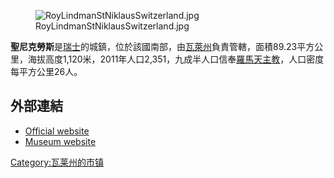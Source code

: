 [[Image:RoyLindmanStNiklausSwitzerland.jpg|right]]

'''聖尼克勞斯'''是[[瑞士|瑞士]]的城鎮，位於該國南部，由[[瓦萊州|瓦萊州]]負責管轄，面積89.23平方公里，海拔高度1,120米，2011年人口2,351，九成半人口信奉[[羅馬天主教|羅馬天主教]]，人口密度每平方公里26人。

==外部連結==
* [http://gemeinde.st-niklaus.ch Official website] {{Wayback|url=http://gemeinde.st-niklaus.ch/ |date=20090116181922 }} {{de icon}}
* [http://www.bergfuehrermuseum.ch/indexEN.html Museum website] {{Wayback|url=http://www.bergfuehrermuseum.ch/indexEN.html |date=20200918141110 }}

{{Switzerland-geo-stub}}
[[Category:瓦莱州的市镇|Category:瓦莱州的市镇]]